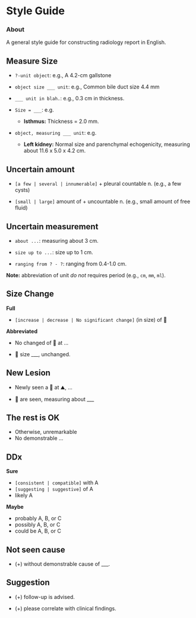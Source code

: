 # Style Guide {.unnumbered}

::: {.callout-note}
### About

A general style guide for constructing radiology report in English.
:::

## Measure Size

-   `?-unit object`: e.g., A 4.2-cm gallstone

-   `object size ___ unit`: e.g., Common bile duct size 4.4 mm

-   `___ unit in blah.`: e.g., 0.3 cm in thickness.

-   `Size = ___ `: e.g.
    -   **Isthmus:** Thickness = 2.0 mm. 

-   `object, measuring ___ unit`: e.g.
    -   **Left kidney:** Normal size and parenchymal echogenicity, measuring about 11.6 x 5.0 x 4.2 cm. 


## Uncertain amount

-   `[a few | several | innumerable]` + pleural countable n. (e.g., a few cysts)

-   `[small | large]` amount of + uncountable n. (e.g., small amount of free fluid)

## Uncertain measurement

-   `about ...`: measuring about 3 cm.

-   `size up to ...`: size up to 1 cm.

-   `ranging from ? - ?`: ranging from 0.4-1.0 cm.

**Note:** abbreviation of unit *do not* requires period (e.g., `cm`, `mm`, `ml`).

## Size Change

**Full**

-   `[increase | decrease | No significant change]` (in size) of 🤔

**Abbreviated**

-   No changed of 🤔 at ...

-   🤔 size ___, unchanged.


## New Lesion

-   Newly seen a 🤔 at ⛰, ... 

-   🤔 are seen, measuring about ___


## The rest is OK

-   Otherwise, unremarkable
-   No demonstrable ... 

## DDx

**Sure**

-   `[consistent | compatible]` with A
-   `[suggesting | suggestive]` of A
-   likely A

**Maybe**

-   probably A, B, or C
-   possibly A, B, or C
-   could be A, B, or C

## Not seen cause

-   (+) without demonstrable cause of ___.

## Suggestion

-   (+) follow-up is advised.

-   (+) please correlate with clinical findings.